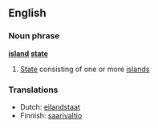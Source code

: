 ==English==
===Noun phrase===
'''[[island]] [[state]]'''
#[[State]] consisting of one or more [[island]]s

===Translations===
*Dutch: [[eilandstaat]]
*Finnish: [[saarivaltio]]